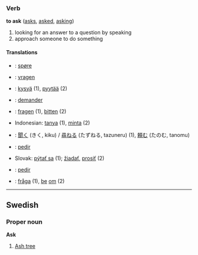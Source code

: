 ===Verb===
'''to ask''' ([[asks]], [[asked]], [[asking]])

# looking for an answer to a question by speaking
# approach someone to do something

====Translations====
*{{da}}: [[spøre]]
*{{nl}}: [[vragen]]
*{{fi}}: [[kysyä]] (1), [[pyytää]] (2)
*{{fr}}: [[demander]]
*{{de}}: [[fragen]] (1), [[bitten]] (2)
*Indonesian: [[tanya]] (1), [[minta]] (2)
*{{ja}}: [[聞く]] (きく, kiku) / [[尋ねる]] (たずねる, tazuneru) (1), [[頼む]] (たのむ, tanomu)
*{{pt}}: [[pedir]]
*Slovak: [[pýtať sa]] (1); [[žiadať]], [[prosiť]] (2)
*{{es}}: [[pedir]]
*{{sv}}: [[fråga]] (1), [[be]] [[om]] (2)

----

==Swedish==
===Proper noun===
'''Ask'''

# [[Ash tree]]